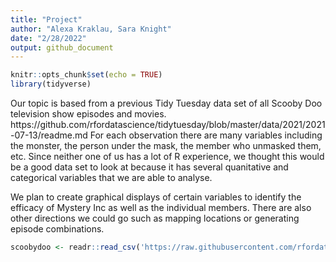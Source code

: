 ```yaml
---
title: "Project"
author: "Alexa Kraklau, Sara Knight"
date: "2/28/2022"
output: github_document
---
```


```r
knitr::opts_chunk$set(echo = TRUE)
library(tidyverse)
```

Our topic is based from a previous Tidy Tuesday data set of all Scooby Doo television show episodes and movies. https://github.com/rfordatascience/tidytuesday/blob/master/data/2021/2021-07-13/readme.md For each observation there are many variables including the monster, the person under the mask, the member who unmasked them, etc. Since neither one of us has a lot of R experience, we thought this would be a good data set to look at because it has several quanitative and categorical variables that we are able to analyse.

We plan to create graphical displays of certain variables to identify the efficacy of Mystery Inc as well as the individual members. There are also other directions we could go such as mapping locations or generating episode combinations.

```r
scoobydoo <- readr::read_csv('https://raw.githubusercontent.com/rfordatascience/tidytuesday/master/data/2021/2021-07-13/scoobydoo.csv')
```

